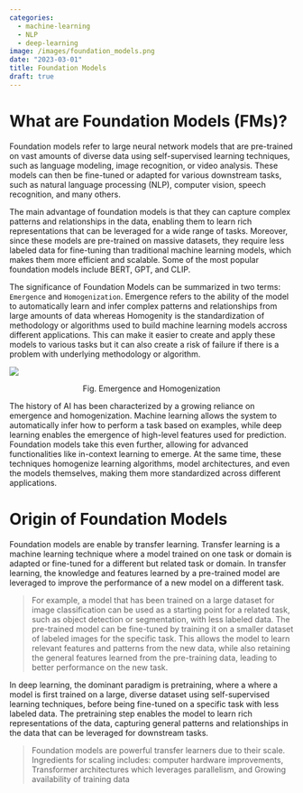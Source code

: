 ```yaml
---
categories:
  - machine-learning
  - NLP
  - deep-learning
image: /images/foundation_models.png
date: "2023-03-01"
title: Foundation Models
draft: true
---
```


# What are Foundation Models (FMs)?

Foundation models refer to large neural network models that are pre-trained on vast amounts of diverse data using self-supervised learning techniques, 
such as language modeling, image recognition, or video analysis. These models can then be fine-tuned or adapted for various downstream tasks, such as natural language processing (NLP), 
computer vision, speech recognition, and many others.

The main advantage of foundation models is that they can capture complex patterns and relationships in the data, enabling them to learn rich representations that can be leveraged for a wide range of tasks. 
Moreover, since these models are pre-trained on massive datasets, they require less labeled data for fine-tuning than traditional machine learning models, which makes them more efficient and scalable. 
Some of the most popular foundation models include BERT, GPT, and CLIP.

The significance of Foundation Models can be summarized in two terms: <code>Emergence</code> and <code>Homogenization</code>. 
Emergence refers to the ability of the model to automatically learn and infer complex patterns and relationships from large amounts of data whereas
Homogenity is the standardization of methodology or algorithms used to build machine learning models accross different applications. This can make it easier
to create and apply these models to various tasks but it can also create a risk of failure if there is a problem with underlying methodology or algorithm.


![](/images/emergence_homogenity.png)
<p align="center"> Fig. Emergence and Homogenization </p>

The history of AI has been characterized by a growing reliance on emergence and homogenization. Machine learning allows the system to automatically infer how to perform a task based on examples, 
while deep learning enables the emergence of high-level features used for prediction. Foundation models take this even further, allowing for advanced functionalities like in-context learning to emerge. 
At the same time, these techniques homogenize learning algorithms, model architectures, and even the models themselves, making them more standardized across different applications.


# Origin of Foundation Models
Foundation models are enable by transfer learning. Transfer learning is a machine learning technique where a model trained on one task or domain is adapted or fine-tuned for a different but related task or domain. 
In transfer learning, the knowledge and features learned by a pre-trained model are leveraged to improve the performance of a new model on a different task.

<blockquote>
For example, a model that has been trained on a large dataset for image classification can be used as a starting point for a related task, such as object detection or segmentation, with less labeled data. The pre-trained model can be fine-tuned by training it on a smaller dataset of labeled images for the specific task. This allows the model to learn relevant features and patterns from the new data, while also retaining the general features learned from the pre-training data, leading to better performance on the new task.
</blockquote>

In deep learning, the dominant paradigm is pretraining, where a where a model is first trained on a large, diverse dataset using self-supervised learning techniques, before being fine-tuned on a specific task with less labeled data. 
The pretraining step enables the model to learn rich representations of the data, capturing general patterns and relationships in the data that can be leveraged for downstream tasks.

<blockquote>
Foundation models are powerful transfer learners due to their scale. Ingredients for scaling includes: 
computer hardware improvements,
Transformer architectures which leverages parallelism, and
Growing availability of training data
</blockquote>
